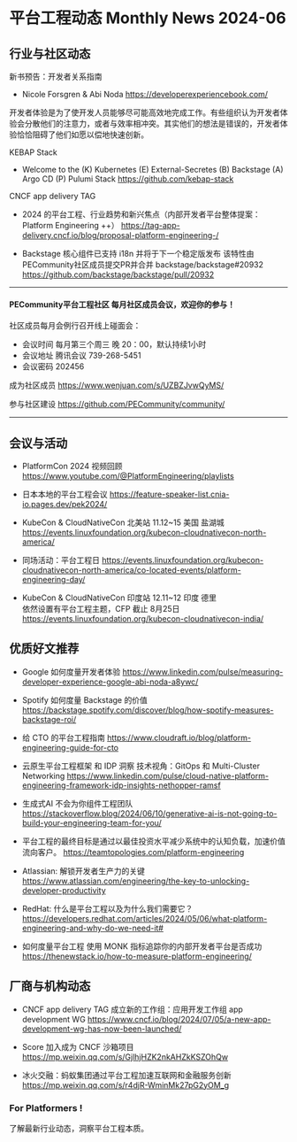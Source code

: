 # 平台工程动态 Monthly News 2024-06

## 行业与社区动态 

新书预告：开发者关系指南 
- Nicole Forsgren & Abi Noda  https://developerexperiencebook.com/

开发者体验是为了使开发人员能够尽可能高效地完成工作。有些组织认为开发者体验会分散他们的注意力，或者与效率相冲突。其实他们的想法是错误的，开发者体验恰恰阻碍了他们如愿以偿地快速创新。

KEBAP Stack 
- Welcome to the (K) Kubernetes (E) External-Secretes (B) Backstage (A) Argo CD (P) Pulumi Stack
https://github.com/kebap-stack

CNCF app delivery TAG
- 2024 的平台工程、行业趋势和新兴焦点（内部开发者平台整体提案：Platform Engineering ++）
https://tag-app-delivery.cncf.io/blog/proposal-platform-engineering-/ 

- Backstage 核心组件已支持 i18n 并将于下一个稳定版发布
该特性由PECommunity社区成员提交PR并合并 backstage/backstage#20932
https://github.com/backstage/backstage/pull/20932

----

#### PECommunity平台工程社区 每月社区成员会议，欢迎你的参与！
社区成员每月会例行召开线上碰面会：
- 会议时间 每月第三个周三 晚 20：00，默认持续1小时
- 会议地址 腾讯会议 739-268-5451
- 会议密码 202456

成为社区成员 https://www.wenjuan.com/s/UZBZJvwQyMS/ 

参与社区建设 https://github.com/PECommunity/community/ 

----

## 会议与活动 

- PlatformCon 2024 视频回顾 
https://www.youtube.com/@PlatformEngineering/playlists

- 日本本地的平台工程会议
https://feature-speaker-list.cnia-io.pages.dev/pek2024/

- KubeCon & CloudNativeCon 北美站 11.12~15 美国 盐湖城
https://events.linuxfoundation.org/kubecon-cloudnativecon-north-america/

- 同场活动：平台工程日
https://events.linuxfoundation.org/kubecon-cloudnativecon-north-america/co-located-events/platform-engineering-day/

- KubeCon & CloudNativeCon 印度站 12.11~12 印度 德里  
依然设置有平台工程主题，CFP 截止 8月25日 
https://events.linuxfoundation.org/kubecon-cloudnativecon-india/

## 优质好文推荐 

- Google 如何度量开发者体验
https://www.linkedin.com/pulse/measuring-developer-experience-google-abi-noda-a8ywc/

- Spotify 如何度量 Backstage 的价值
https://backstage.spotify.com/discover/blog/how-spotify-measures-backstage-roi/

- 给 CTO 的平台工程指南
https://www.cloudraft.io/blog/platform-engineering-guide-for-cto

- 云原生平台工程框架 和 IDP 洞察
技术视角：GitOps 和 Multi-Cluster Networking
https://www.linkedin.com/pulse/cloud-native-platform-engineering-framework-idp-insights-nethopper-ramsf

- 生成式AI 不会为你组件工程团队
https://stackoverflow.blog/2024/06/10/generative-ai-is-not-going-to-build-your-engineering-team-for-you/

- 平台工程的最终目标是通过以最佳投资水平减少系统中的认知负载，加速价值流向客户。
https://teamtopologies.com/platform-engineering

- Atlassian: 解锁开发者生产力的关键
https://www.atlassian.com/engineering/the-key-to-unlocking-developer-productivity

- RedHat: 什么是平台工程以及为什么我们需要它？
https://developers.redhat.com/articles/2024/05/06/what-platform-engineering-and-why-do-we-need-it#

- 如何度量平台工程
使用 MONK 指标追踪你的内部开发者平台是否成功
https://thenewstack.io/how-to-measure-platform-engineering/

## 厂商与机构动态 

- CNCF app delivery TAG 成立新的工作组：应用开发工作组 app development WG 
https://www.cncf.io/blog/2024/07/05/a-new-app-development-wg-has-now-been-launched/

- Score 加入成为 CNCF 沙箱项目
https://mp.weixin.qq.com/s/GjlhjHZK2nkAHZkKSZOhQw

- 冰火交融：蚂蚁集团通过平台工程加速互联网和金融服务创新 
https://mp.weixin.qq.com/s/r4djR-WminMk27pG2yOM_g

### For Platformers !

了解最新行业动态，洞察平台工程本质。

